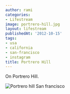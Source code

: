 ```yaml
---
author: rami
categories:
- Lifestream
image: portrero-hill.jpg
layout: lifestream
publishedAt: '2012-10-15'
tags:
- usa
- california
- san-francisco
- instagram
title: Portrero Hill
---
```


On Portrero Hill.

![Portrero hill San francisco](/assets/images/content/lifestream/portrero-hill.jpg)
